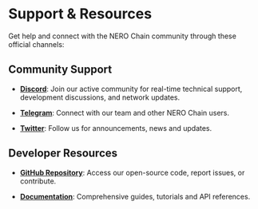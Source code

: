 
# Support & Resources

Get help and connect with the NERO Chain community through these official channels:

## Community Support

- **[Discord](https://discord.gg/nerochainofficial)**: Join our active community for real-time technical support, development discussions, and network updates.
  
- **[Telegram](https://t.me/nerochainofficial)**: Connect with our team and other NERO Chain users.

- **[Twitter](https://twitter.com/Nerochain_io)**: Follow us for announcements, news and updates.

## Developer Resources

- **[GitHub Repository](https://github.com/nerochain)**: Access our open-source code, report issues, or contribute.
  
- **[Documentation](https://docs.nerochain.org)**: Comprehensive guides, tutorials and API references.


<PageFeedback path="/en/supports" />
